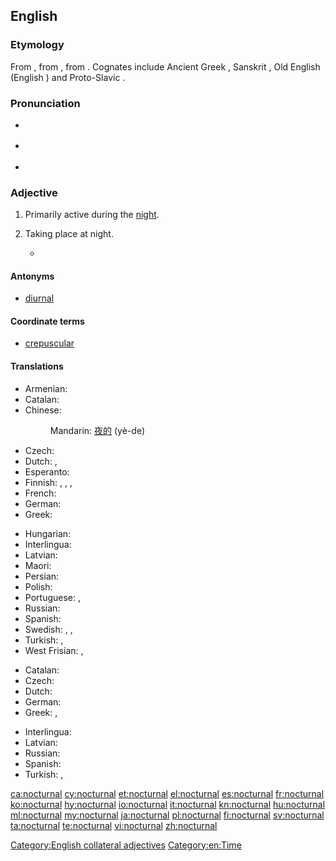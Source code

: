 ==English==

===Etymology===
From {{etyl|la|en}} {{term|nocturnus||nocturnal, nightly|lang=la}}, from {{etyl|la|en}} {{term|nox||night|lang=la}}, from {{etyl|ine-pro|en}} {{m|ine-pro|*nókʷts||night}}. Cognates include Ancient Greek {{term|sc=polytonic|νύξ|tr=nuks|lang=grc}}, Sanskrit {{term|sc=Deva|नक्ति|tr=nákti|lang=sa}}, Old English {{term|niht|lang=ang}} (English {{term|night|lang=en}}) and Proto-Slavic {{m|sla-pro|*noťь}}.

===Pronunciation===
* {{a|UK}} {{IPA|/nɒkˈtɜː(ɹ)nəl/|lang=en}}
* {{a|US}} {{IPA|/nɑkˈtɚnəl/|lang=en}}
* {{rhymes|ɜː(ɹ)nəl|lang=en}}

===Adjective===
{{en-adj|-}}

# {{context|of a person, creature, group, or species|lang=en}} Primarily active during the [[night]].
#: {{ux|en|'''nocturnal''' birds}}
# {{context|of an occurrence|lang=en}} Taking place at night.
#* {{quote-magazine|date=2013-01-01
|author=Paul Bartel, Ashli Moore
|title=Avian Migration: The Ultimate Red-Eye Flight
|volume=101|issue=1|page=47&ndash;48
|magazine=[[w:American Scientist|American Scientist]]
|url=http://www.americanscientist.org/issues/issues/feature/2013/1/avian-migration-the-ultimate-red-eye-flight
|passage=Many of these classic methods are still used, with some modern improvements. For example, with the aid of special microphones and automated sound detection software, ornithologists recently reported [&hellip;] that pine siskins (''Spinus pinus'') undergo an irregular, nomadic type of '''nocturnal''' migration.}}
#: {{ux|en|a suspicious '''nocturnal''' outing}}

====Antonyms====
* [[diurnal]]

====Coordinate terms====
* [[crepuscular]]

====Translations====
{{trans-top|primarily active during the night}}
* Armenian: {{t|hy|գիշերային|tr=gišerayin}}
* Catalan: {{t|ca|nocturn}}
* Chinese:
*: Mandarin: [[夜的]] (yè-de)
* Czech: {{t+|cs|noční}}
* Dutch: {{t+|nl|nachtelijk}}, {{t|nl|[[nacht]]-}}
* Esperanto: {{t|eo|nokta}}
* Finnish: {{t|fi|[[yö]]-}} {{qualifier|former part of compound}}, {{t+|fi|yöllinen}}, {{t+|fi|öinen}}, {{t|fi|nokturnaalinen}} {{qualifier|scientific}}
* French: {{t+|fr|nocturne}}
* German: {{t+|de|nachtaktiv}}
* Greek: {{t+|el|νυκτόβιος|m|tr=nyktóvios}}
{{trans-mid}}
* Hungarian: {{t+|hu|éjjeli}}
* Interlingua: {{t|ia|nocturne}}
* Latvian: {{t|lv|naksnīgs}}
* Maori: {{t|mi|ohopō}}
* Persian: {{t+|fa|شبانه|tr=šabâne|sc=fa-Arab}}
* Polish: {{t+|pl|nocny}}
* Portuguese: {{t+|pt|nocturno}}, {{t+|pt|noturno|m}}
* Russian: {{t+|ru|ночно́й|sc=Cyrl}}
* Spanish: {{t+|es|nocturno}}
* Swedish: {{t+|sv|[[natt]]-}}, {{t|sv|nattaktiv}}, {{t+|sv|[[aktiv]] om [[natten]]}}
* Turkish: {{t|tr|gececil}}, {{t+|tr|noktürnal|alt=noktürnâl}}
* West Frisian: {{t|fy|nachtlik}}, {{t|fy|[[nacht]]-}}
{{trans-bottom}}

{{trans-top|taking place at night}}
* Catalan: {{t|ca|nocturn}}
* Czech: {{t+|cs|noční}}
* Dutch: {{t+|nl|nachtelijk}}
* German: {{t+|de|nächtlich}}
* Greek: {{t+|el|νυχτερινός|m|tr=nychterinós}}, {{t+|el|νυχτιάτικος|m|tr=nychtiátikos}}
{{trans-mid}}
* Interlingua: {{t|ia|nocturne}}
* Latvian: {{t|lv|naksnīgs}}
* Russian: {{t+|ru|ночно́й|sc=Cyrl}}
* Spanish: {{t+|es|nocturno}}
* Turkish: {{t|tr|geceleyin olan}}, {{t|tr|geceye ait}}
{{trans-bottom}}

[[Category:English collateral adjectives]]
[[Category:en:Time]]

[[ca:nocturnal]]
[[cy:nocturnal]]
[[et:nocturnal]]
[[el:nocturnal]]
[[es:nocturnal]]
[[fr:nocturnal]]
[[ko:nocturnal]]
[[hy:nocturnal]]
[[io:nocturnal]]
[[it:nocturnal]]
[[kn:nocturnal]]
[[hu:nocturnal]]
[[ml:nocturnal]]
[[my:nocturnal]]
[[ja:nocturnal]]
[[pl:nocturnal]]
[[fi:nocturnal]]
[[sv:nocturnal]]
[[ta:nocturnal]]
[[te:nocturnal]]
[[vi:nocturnal]]
[[zh:nocturnal]]
